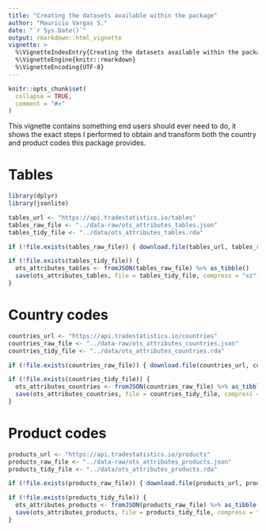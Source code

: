 ```yaml
---
title: "Creating the datasets available within the package"
author: "Mauricio Vargas S."
date: "`r Sys.Date()`"
output: rmarkdown::html_vignette
vignette: >
  %\VignetteIndexEntry{Creating the datasets available within the package}
  %\VignetteEngine{knitr::rmarkdown}
  %\VignetteEncoding{UTF-8}
---
```


```r
knitr::opts_chunk$set(
  collapse = TRUE,
  comment = "#>"
)
```

This vignette contains something end users should ever need to do, it shows the exact steps I performed to obtain and transform both the country and product codes this package provides.

# Tables

```r
library(dplyr)
library(jsonlite)

tables_url <- "https://api.tradestatistics.io/tables"
tables_raw_file <- "../data-raw/ots_attributes_tables.json"
tables_tidy_file <- "../data/ots_attributes_tables.rda"

if (!file.exists(tables_raw_file)) { download.file(tables_url, tables_raw_file) }

if (!file.exists(tables_tidy_file)) {
  ots_attributes_tables <- fromJSON(tables_raw_file) %>% as_tibble()
  save(ots_attributes_tables, file = tables_tidy_file, compress = "xz")
}
```

# Country codes

```r
countries_url <- "https://api.tradestatistics.io/countries"
countries_raw_file <- "../data-raw/ots_attributes_countries.json"
countries_tidy_file <- "../data/ots_attributes_countries.rda"

if (!file.exists(countries_raw_file)) { download.file(countries_url, countries_raw_file) }

if (!file.exists(countries_tidy_file)) {
  ots_attributes_countries <- fromJSON(countries_raw_file) %>% as_tibble()
  save(ots_attributes_countries, file = countries_tidy_file, compress = "xz")
}
```

# Product codes

```r
products_url <- "https://api.tradestatistics.io/products"
products_raw_file <- "../data-raw/ots_attributes_products.json"
products_tidy_file <- "../data/ots_attributes_products.rda"

if (!file.exists(products_raw_file)) { download.file(products_url, products_raw_file) }

if (!file.exists(products_tidy_file)) {
  ots_attributes_products <- fromJSON(products_raw_file) %>% as_tibble()
  save(ots_attributes_products, file = products_tidy_file, compress = "xz")
}
```

